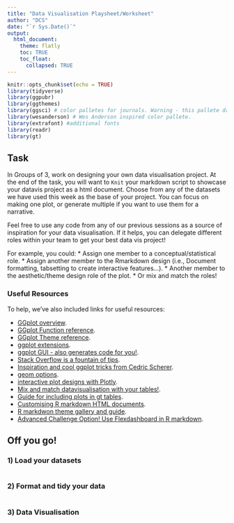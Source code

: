 ---
title: "Data Visualisation Playsheet/Worksheet"
author: "DCS"
date: "`r Sys.Date()`"
output:
  html_document:
    theme: flatly
    toc: TRUE
    toc_float: 
      collapsed: TRUE
---

```{r setup, include=FALSE}
knitr::opts_chunk$set(echo = TRUE)
library(tidyverse)
library(ggpubr)
library(ggthemes)
library(ggsci) # color palletes for journals. Warning - this pallete drops NA's
library(wesanderson) # Wes Anderson inspired color pallete. 
library(extrafont) #additional fonts
library(readr)
library(gt)

```

## Task

In Groups of 3, work on designing your own data visualisation project. At the end of the task, you will want to `Knit` your markdown script to showcase your datavis project as a html document. Choose from any of the datasets we have used this week as the base of your project. You can focus on making one plot, or generate multiple if you want to use them for a narrative.

Feel free to use any code from any of our previous sessions as a source of inspiration for your data visualisation. If it helps, you can delegate different roles within your team to get your best data vis project! 

For example, you could: 
* Assign one member to a conceptual/statistical role.
* Assign another member to the Rmarkdown design (i.e., Document formatting, tabsetting to create interactive features...).
* Another member to the aesthetic/theme design role of the plot. 
* Or mix and match the roles!

### Useful Resources 

To help, we've also included links for useful resources: 

* [GGplot overview](https://ggplot2.tidyverse.org/).
* [GGplot Function reference](https://ggplot2.tidyverse.org/reference/).
* [GGplot Theme reference](https://ggplot2.tidyverse.org/reference/ggtheme.html).
* [ggplot extensions](https://exts.ggplot2.tidyverse.org/ggiraph.html).
* [ggplot GUI - also generates code for you!](https://shiny.gmw.rug.nl/ggplotgui/).
* [Stack Overflow is a fountain of tips](https://stackoverflow.com/questions/tagged/ggplot2?sort=frequent&pageSize=50). 
* [Inspiration and cool ggplot tricks from Cedric Scherer](https://www.cedricscherer.com/).
* [geom options](https://ggplot2.tidyverse.org/reference/).
* [interactive plot designs with Plotly](https://plotly.com/ggplot2/).
* [Mix and match datavisualisation with your tables!](https://gt.rstudio.com/).
* [Guide for including plots in gt tables](https://rfortherestofus.com/2023/10/ggplots-in-gt-tables).
* [Customising R markdown HTML documents](https://bookdown.org/yihui/rmarkdown/html-document.html).
* [R markdwon theme gallery and guide](https://rpubs.com/ranydc/rmarkdown_themes).
* [Advanced Challenge Option! Use Flexdashboard in R markdown](https://pkgs.rstudio.com/flexdashboard/).


## Off you go!{.tabset .tabset-pills}

### 1) Load your datasets

```{r datasets, echo = FALSE}


```

### 2) Format and tidy your data

```{r data_wrangling, echo = FALSE}

```

### 3) Data Visualisation

```{r start_data_vis, echo = FALSE}

```

